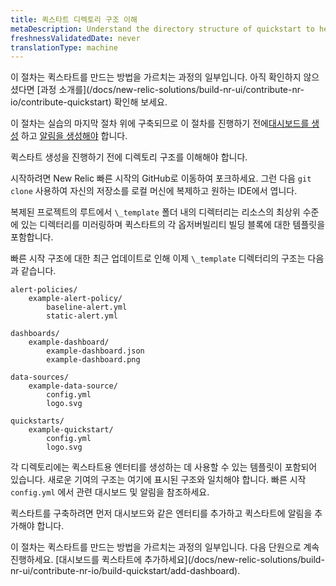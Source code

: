 ```yaml
---
title: 퀵스타트 디렉토리 구조 이해
metaDescription: Understand the directory structure of quickstart to help you understand the process of building a quickstart
freshnessValidatedDate: never
translationType: machine
---
```


<Callout variant="tip">
  이 절차는 퀵스타트를 만드는 방법을 가르치는 과정의 일부입니다. 아직 확인하지 않으셨다면 [과정 소개를](/docs/new-relic-solutions/build-nr-ui/contribute-nr-io/contribute-quickstart) 확인해 보세요.

  이 절차는 실습의 마지막 절차 위에 구축되므로 이 절차를 진행하기 전에[대시보드를 생성](/docs/new-relic-solutions/build-nr-ui/contribute-nr-io/create-a-dashboard) 하고 [알림을 생성해야](/docs/new-relic-solutions/build-nr-ui/contribute-nr-io/create-alerts/) 합니다.
</Callout>

퀵스타트 생성을 진행하기 전에 디렉토리 구조를 이해해야 합니다.

시작하려면 New Relic 빠른 시작의 GitHub로 이동하여 포크하세요. 그런 다음 `git clone` 사용하여 자신의 저장소를 로컬 머신에 복제하고 원하는 IDE에서 엽니다.

복제된 프로젝트의 루트에서 `\_template` 폴더 내의 디렉터리는 리소스의 최상위 수준에 있는 디렉터리를 미러링하며 퀵스타트의 각 옵저버빌리티 빌딩 블록에 대한 템플릿을 포함합니다.

빠른 시작 구조에 대한 최근 업데이트로 인해 이제 `\_template` 디렉터리의 구조는 다음과 같습니다.

```
alert-policies/
    example-alert-policy/
        baseline-alert.yml
        static-alert.yml

dashboards/
    example-dashboard/
        example-dashboard.json
        example-dashboard.png

data-sources/
    example-data-source/
        config.yml
        logo.svg

quickstarts/
    example-quickstart/
        config.yml
        logo.svg
```

각 디렉토리에는 퀵스타트용 엔터티를 생성하는 데 사용할 수 있는 템플릿이 포함되어 있습니다. 새로운 기여의 구조는 여기에 표시된 구조와 일치해야 합니다. 빠른 시작 `config.yml` 에서 관련 대시보드 및 알림을 참조하세요.

퀵스타트를 구축하려면 먼저 대시보드와 같은 엔터티를 추가하고 퀵스타트에 알림을 추가해야 합니다.

<Callout variant="tip">
  이 절차는 퀵스타트를 만드는 방법을 가르치는 과정의 일부입니다. 다음 단원으로 계속 진행하세요. [대시보드를 퀵스타트에 추가하세요](/docs/new-relic-solutions/build-nr-ui/contribute-nr-io/build-quickstart/add-dashboard).
</Callout>